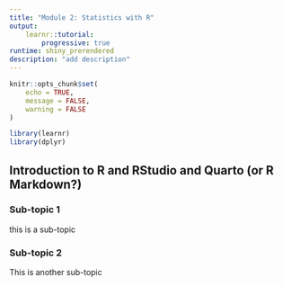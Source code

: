 ```yaml
---
title: "Module 2: Statistics with R"
output: 
    learnr::tutorial:
        progressive: true
runtime: shiny_prerendered
description: "add description"
---
```


```r
knitr::opts_chunk$set(
	echo = TRUE,
	message = FALSE,
	warning = FALSE
)

library(learnr)
library(dplyr)

```

## Introduction to R and RStudio and Quarto (or R Markdown?)

### Sub-topic 1
this is a sub-topic

### Sub-topic 2
This is another sub-topic